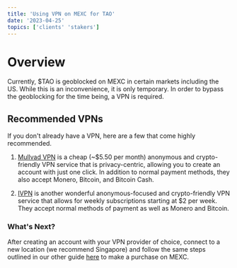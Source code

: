 ```yaml
---
title: 'Using VPN on MEXC for TAO'
date: '2023-04-25'
topics: ['clients' 'stakers']
---
```



# Overview

Currently, $TAO is geoblocked on MEXC in certain markets including the US. While this is an inconvenience, it is only temporary. In order to bypass the geoblocking for the time being, a VPN is required.


## Recommended VPNs

If you don't already have a VPN, here are a few that come highly recommended.
1. [Mullvad VPN](https://mullvad.net/en]) is a cheap (~$5.50 per month) anonymous and crypto-friendly VPN service that is privacy-centric, allowing you to create an account with just one click. In addition to normal payment methods, they also accept Monero, Bitcoin, and Bitcoin Cash.
  
2. [IVPN](https://www.ivpn.net/) is another wonderful anonymous-focused and crypto-friendly VPN service that allows for weekly subscriptions starting at $2 per week. They accept normal methods of payment as well as Monero and Bitcoin.

### What's Next?

After creating an account with your VPN provider of choice, connect to a new location (we recommend Singapore) and follow the same steps outlined in our other guide [here](https://northtensor.ai/docs/purchase-tao) to make a purchase on MEXC.